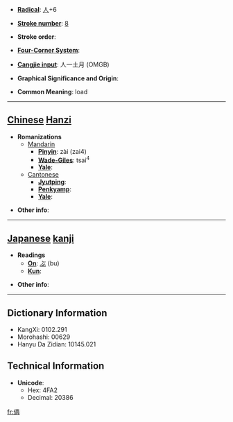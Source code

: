 * '''[[Wiktionary:Chinese radical index| Radical]]''': [[Wiktionary:Chinese radical index 人|人]]+6

* '''[[Wiktionary:Chinese total strokes index|Stroke number]]''': [[Wiktionary:Chinese total strokes index 8|8]]

* '''Stroke order''': 

* '''[[Wiktionary:Chinese four corner index|Four-Corner System]]''': 

* '''[[Wiktionary:Chinese Cangjie index|Cangjie input]]''': 人一土月 (OMGB)

* '''Graphical Significance and Origin''': 

* '''Common Meaning''': load

----

== [[Chinese]] [[Hanzi]] ==

* '''Romanizations'''
** [[Mandarin]]
*** '''[[Pinyin]]''': zài (zai4)
*** '''[[Wade-Giles]]''': tsai<sup>4</sup>
*** '''[[Yale]]''': 
**[[Cantonese]]
***'''[[Jyutping]]''':
***'''[[Penkyamp]]''': 
***'''[[Yale]]''': 

* '''Other info''': 

----

== [[Japanese]] [[kanji]] ==

* '''Readings'''
** '''[[On]]''': [[ぶ]] (bu)
** '''[[Kun]]''': 

* '''Other info''':  

----

== Dictionary Information ==

* KangXi: 0102.291
* Morohashi: 00629
* Hanyu Da Zidian: 10145.021

== Technical Information ==

* '''Unicode''':
** Hex: 4FA2
** Decimal: 20386

[[fr:侢]]